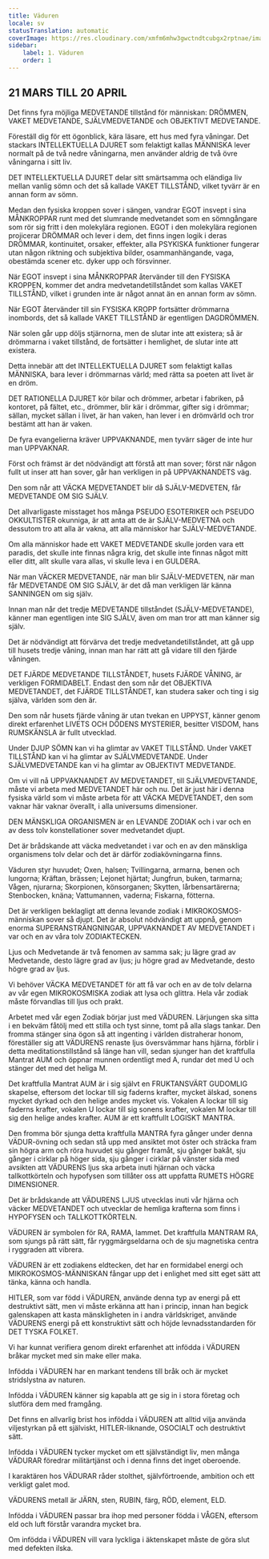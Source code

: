 ```yaml
---
title: Väduren
locale: sv
statusTranslation: automatic
coverImage: https://res.cloudinary.com/xmfm6mhw3gwctndtcubgx2rptnae/image/upload/v1741354450/small_cover_tratado_esoterico_de_astrologia_hermetica_6210a35442.webp
sidebar:
    label: 1. Väduren
    order: 1
---
```

## 21 MARS TILL 20 APRIL

Det finns fyra möjliga MEDVETANDE tillstånd för människan: DRÖMMEN, VAKET MEDVETANDE, SJÄLVMEDVETANDE och OBJEKTIVT MEDVETANDE.

Föreställ dig för ett ögonblick, kära läsare, ett hus med fyra våningar. Det stackars INTELLEKTUELLA DJURET som felaktigt kallas MÄNNISKA lever normalt på de två nedre våningarna, men använder aldrig de två övre våningarna i sitt liv.

DET INTELLEKTUELLA DJURET delar sitt smärtsamma och eländiga liv mellan vanlig sömn och det så kallade VAKET TILLSTÅND, vilket tyvärr är en annan form av sömn.

Medan den fysiska kroppen sover i sängen, vandrar EGOT insvept i sina MÅNKROPPAR runt med det slumrande medvetandet som en sömngångare som rör sig fritt i den molekylära regionen. EGOT i den molekylära regionen projicerar DRÖMMAR och lever i dem, det finns ingen logik i deras DRÖMMAR, kontinuitet, orsaker, effekter, alla PSYKISKA funktioner fungerar utan någon riktning och subjektiva bilder, osammanhängande, vaga, obestämda scener etc. dyker upp och försvinner.

När EGOT insvept i sina MÅNKROPPAR återvänder till den FYSISKA KROPPEN, kommer det andra medvetandetillståndet som kallas VAKET TILLSTÅND, vilket i grunden inte är något annat än en annan form av sömn.

När EGOT återvänder till sin FYSISKA KROPP fortsätter drömmarna inombords, det så kallade VAKET TILLSTÅND är egentligen DAGDRÖMMEN.

När solen går upp döljs stjärnorna, men de slutar inte att existera; så är drömmarna i vaket tillstånd, de fortsätter i hemlighet, de slutar inte att existera.

Detta innebär att det INTELLEKTUELLA DJURET som felaktigt kallas MÄNNISKA, bara lever i drömmarnas värld; med rätta sa poeten att livet är en dröm.

DET RATIONELLA DJURET kör bilar och drömmer, arbetar i fabriken, på kontoret, på fältet, etc., drömmer, blir kär i drömmar, gifter sig i drömmar; sällan, mycket sällan i livet, är han vaken, han lever i en drömvärld och tror bestämt att han är vaken.

De fyra evangelierna kräver UPPVAKNANDE, men tyvärr säger de inte hur man UPPVAKNAR.

Först och främst är det nödvändigt att förstå att man sover; först när någon fullt ut inser att han sover, går han verkligen in på UPPVAKNANDETS väg.

Den som når att VÄCKA MEDVETANDET blir då SJÄLV-MEDVETEN, får MEDVETANDE OM SIG SJÄLV.

Det allvarligaste misstaget hos många PSEUDO ESOTERIKER och PSEUDO OKKULTISTER okunniga, är att anta att de är SJÄLV-MEDVETNA och dessutom tro att alla är vakna, att alla människor har SJÄLV-MEDVETANDE.

Om alla människor hade ett VAKET MEDVETANDE skulle jorden vara ett paradis, det skulle inte finnas några krig, det skulle inte finnas något mitt eller ditt, allt skulle vara allas, vi skulle leva i en GULDERA.

När man VÄCKER MEDVETANDE, när man blir SJÄLV-MEDVETEN, när man får MEDVETANDE OM SIG SJÄLV, är det då man verkligen lär känna SANNINGEN om sig själv.

Innan man når det tredje MEDVETANDE tillståndet (SJÄLV-MEDVETANDE), känner man egentligen inte SIG SJÄLV, även om man tror att man känner sig själv.

Det är nödvändigt att förvärva det tredje medvetandetillståndet, att gå upp till husets tredje våning, innan man har rätt att gå vidare till den fjärde våningen.

DET FJÄRDE MEDVETANDE TILLSTÅNDET, husets FJÄRDE VÅNING, är verkligen FORMIDABELT. Endast den som når det OBJEKTIVA MEDVETANDET, det FJÄRDE TILLSTÅNDET, kan studera saker och ting i sig själva, världen som den är.

Den som når husets fjärde våning är utan tvekan en UPPYST, känner genom direkt erfarenhet LIVETS OCH DÖDENS MYSTERIER, besitter VISDOM, hans RUMSKÄNSLA är fullt utvecklad.

Under DJUP SÖMN kan vi ha glimtar av VAKET TILLSTÅND. Under VAKET TILLSTÅND kan vi ha glimtar av SJÄLVMEDVETANDE. Under SJÄLVMEDVETANDE kan vi ha glimtar av OBJEKTIVT MEDVETANDE.

Om vi vill nå UPPVAKNANDET AV MEDVETANDET, till SJÄLVMEDVETANDE, måste vi arbeta med MEDVETANDET här och nu. Det är just här i denna fysiska värld som vi måste arbeta för att VÄCKA MEDVETANDET, den som vaknar här vaknar överallt, i alla universums dimensioner.

DEN MÄNSKLIGA ORGANISMEN är en LEVANDE ZODIAK och i var och en av dess tolv konstellationer sover medvetandet djupt.

Det är brådskande att väcka medvetandet i var och en av den mänskliga organismens tolv delar och det är därför zodiakövningarna finns.

Väduren styr huvudet; Oxen, halsen; Tvillingarna, armarna, benen och lungorna; Kräftan, brässen; Lejonet hjärtat; Jungfrun, buken, tarmarna; Vågen, njurarna; Skorpionen, könsorganen; Skytten, lårbensartärerna; Stenbocken, knäna; Vattumannen, vaderna; Fiskarna, fötterna.

Det är verkligen beklagligt att denna levande zodiak i MIKROKOSMOS-människan sover så djupt. Det är absolut nödvändigt att uppnå, genom enorma SUPERANSTRÄNGNINGAR, UPPVAKNANDET AV MEDVETANDET i var och en av våra tolv ZODIAKTECKEN.

Ljus och Medvetande är två fenomen av samma sak; ju lägre grad av Medvetande, desto lägre grad av ljus; ju högre grad av Medvetande, desto högre grad av ljus.

Vi behöver VÄCKA MEDVETANDET för att få var och en av de tolv delarna av vår egen MIKROKOSMISKA zodiak att lysa och glittra. Hela vår zodiak måste förvandlas till ljus och prakt.

Arbetet med vår egen Zodiak börjar just med VÄDUREN. Lärjungen ska sitta i en bekväm fåtölj med ett stilla och tyst sinne, tomt på alla slags tankar. Den fromma stänger sina ögon så att ingenting i världen distraherar honom, föreställer sig att VÄDURENS renaste ljus översvämmar hans hjärna, förblir i detta meditationstillstånd så länge han vill, sedan sjunger han det kraftfulla Mantrat AUM och öppnar munnen ordentligt med A, rundar det med U och stänger det med det heliga M.

Det kraftfulla Mantrat AUM är i sig självt en FRUKTANSVÄRT GUDOMLIG skapelse, eftersom det lockar till sig faderns krafter, mycket älskad, sonens mycket dyrkad och den helige andes mycket vis. Vokalen A lockar till sig faderns krafter, vokalen U lockar till sig sonens krafter, vokalen M lockar till sig den helige andes krafter. AUM är ett kraftfullt LOGISKT MANTRA.

Den fromma bör sjunga detta kraftfulla MANTRA fyra gånger under denna VÄDUR-övning och sedan stå upp med ansiktet mot öster och sträcka fram sin högra arm och röra huvudet sju gånger framåt, sju gånger bakåt, sju gånger i cirklar på höger sida, sju gånger i cirklar på vänster sida med avsikten att VÄDURENS ljus ska arbeta inuti hjärnan och väcka tallkottkörteln och hypofysen som tillåter oss att uppfatta RUMETS HÖGRE DIMENSIONER.

Det är brådskande att VÄDURENS LJUS utvecklas inuti vår hjärna och väcker MEDVETANDET och utvecklar de hemliga krafterna som finns i HYPOFYSEN och TALLKOTTKÖRTELN.

VÄDUREN är symbolen för RA, RAMA, lammet. Det kraftfulla MANTRAM RA, som sjungs på rätt sätt, får ryggmärgseldarna och de sju magnetiska centra i ryggraden att vibrera.

VÄDUREN är ett zodiakens eldtecken, det har en formidabel energi och MIKROKOSMOS-MÄNNISKAN fångar upp det i enlighet med sitt eget sätt att tänka, känna och handla.

HITLER, som var född i VÄDUREN, använde denna typ av energi på ett destruktivt sätt, men vi måste erkänna att han i princip, innan han begick galenskapen att kasta mänskligheten in i andra världskriget, använde VÄDURENS energi på ett konstruktivt sätt och höjde levnadsstandarden för DET TYSKA FOLKET.

Vi har kunnat verifiera genom direkt erfarenhet att infödda i VÄDUREN bråkar mycket med sin make eller maka.

Infödda i VÄDUREN har en markant tendens till bråk och är mycket stridslystna av naturen.

Infödda i VÄDUREN känner sig kapabla att ge sig in i stora företag och slutföra dem med framgång.

Det finns en allvarlig brist hos infödda i VÄDUREN att alltid vilja använda viljestyrkan på ett själviskt, HITLER-liknande, OSOCIALT och destruktivt sätt.

Infödda i VÄDUREN tycker mycket om ett självständigt liv, men många VÄDURAR föredrar militärtjänst och i denna finns det inget oberoende.

I karaktären hos VÄDURAR råder stolthet, självförtroende, ambition och ett verkligt galet mod.

VÄDURENS metall är JÄRN, sten, RUBIN, färg, RÖD, element, ELD.

Infödda i VÄDUREN passar bra ihop med personer födda i VÅGEN, eftersom eld och luft förstår varandra mycket bra.

Om infödda i VÄDUREN vill vara lyckliga i äktenskapet måste de göra slut med defekten ilska.


